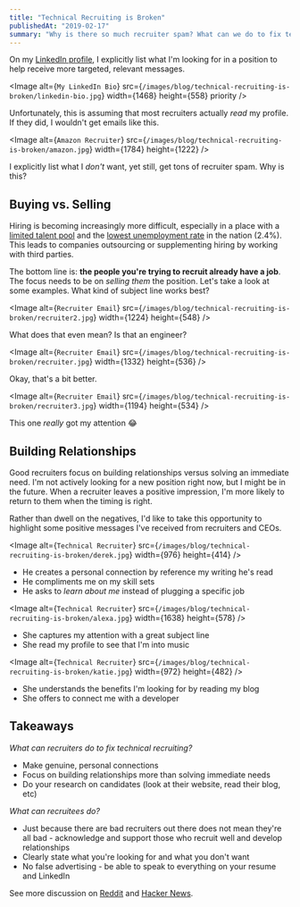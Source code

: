 ```yaml
---
title: "Technical Recruiting is Broken"
publishedAt: "2019-02-17"
summary: "Why is there so much recruiter spam? What can we do to fix technical recruiting?"
---
```


On my [LinkedIn profile](https://www.linkedin.com/in/leejamesrobinson/), I explicitly list what I'm looking for in a position to help
receive more targeted, relevant messages.

<Image
    alt={`My LinkedIn Bio`}
    src={`/images/blog/technical-recruiting-is-broken/linkedin-bio.jpg`}
    width={1468}
    height={558}
    priority
/>

Unfortunately, this is assuming that most recruiters actually _read_ my profile. If they did,
I wouldn't get emails like this.

<Image
    alt={`Amazon Recruiter`}
    src={`/images/blog/technical-recruiting-is-broken/amazon.jpg`}
    width={1784}
    height={1222}
/>

I explicitly list what I _don't_ want, yet still, get tons of recruiter spam. Why is this?

## Buying vs. Selling

Hiring is becoming increasingly more difficult, especially in a place with a [limited talent pool](https://innovationia.com/2019/01/03/dsmtech-io-launches-for-tech-job-seekers-scouting-des-moines/) and
the [lowest unemployment rate](https://whotv.com/2019/01/22/iowa-now-has-the-lowest-unemployment-rate-in-the-nation/) in the nation (2.4%).
This leads to companies outsourcing or supplementing hiring by working with third parties.

The bottom line is: **the people you're trying to recruit already have a job**. The focus needs to be on
_selling them_ the position. Let's take a look at some examples. What kind of subject line works best?

<Image
    alt={`Recruiter Email`}
    src={`/images/blog/technical-recruiting-is-broken/recruiter2.jpg`}
    width={1224}
    height={548}
/>

What does that even mean? Is that an engineer?

<Image
    alt={`Recruiter Email`}
    src={`/images/blog/technical-recruiting-is-broken/recruiter.jpg`}
    width={1332}
    height={536}
/>

Okay, that's a bit better.

<Image
    alt={`Recruiter Email`}
    src={`/images/blog/technical-recruiting-is-broken/recruiter3.jpg`}
    width={1194}
    height={534}
/>

This one _really_ got my attention 😂

## Building Relationships

Good recruiters focus on building relationships versus solving an immediate need.
I'm not actively looking for a new position right now, but I might be in the future. When a recruiter leaves a positive impression,
I'm more likely to return to them when the timing is right.

Rather than dwell on the negatives, I'd like to take this opportunity to highlight some positive messages I've received
from recruiters and CEOs.

<Image
    alt={`Technical Recruiter`}
    src={`/images/blog/technical-recruiting-is-broken/derek.jpg`}
    width={976}
    height={414}
/>

-   He creates a personal connection by reference my writing he's read
-   He compliments me on my skill sets
-   He asks to _learn about me_ instead of plugging a specific job

<Image
    alt={`Technical Recruiter`}
    src={`/images/blog/technical-recruiting-is-broken/alexa.jpg`}
    width={1638}
    height={578}
/>

-   She captures my attention with a great subject line
-   She read my profile to see that I'm into music

<Image
    alt={`Technical Recruiter`}
    src={`/images/blog/technical-recruiting-is-broken/katie.jpg`}
    width={972}
    height={482}
/>

-   She understands the benefits I'm looking for by reading my blog
-   She offers to connect me with a developer

## Takeaways

_What can recruiters do to fix technical recruiting?_

-   Make genuine, personal connections
-   Focus on building relationships more than solving immediate needs
-   Do your research on candidates (look at their website, read their blog, etc)

_What can recruitees do?_

-   Just because there are bad recruiters out there does not mean they're all bad - acknowledge and support those who recruit well and develop relationships
-   Clearly state what you're looking for and what you don't want
-   No false advertising - be able to speak to everything on your resume and LinkedIn

See more discussion on [Reddit](https://www.reddit.com/r/recruitinghell/comments/arn2pg/technical_recruiting_is_broken/) and [Hacker News](https://news.ycombinator.com/item?id=19185816).

